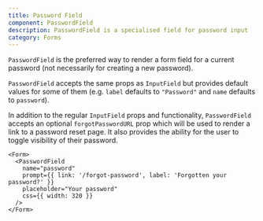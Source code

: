 ```yaml
---
title: Password Field
component: PasswordField
description: PasswordField is a specialised field for password input
category: Forms
---
```


`PasswordField` is the preferred way to render a form field for a current password (not necessarily for creating a new password).

`PasswordField` accepts the same props as `InputField` but provides default values for some of them (e.g. `label` defaults to `"Password"` and `name` defaults to `password`).

In addition to the regular `InputField` props and functionality, `PasswordField` accepts an optional `forgotPasswordURL` prop which will be used to render a link to a password reset page. It also provides the ability for the user to toggle visibility of their password.

```tsx preview
<Form>
  <PasswordField
    name="password"
    prompt={{ link: '/forgot-password', label: 'Forgotten your password?' }}
    placeholder="Your password"
    css={{ width: 320 }}
  />
</Form>
```
